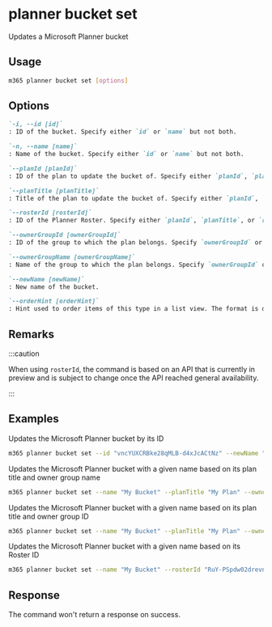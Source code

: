 
# planner bucket set

Updates a Microsoft Planner bucket

## Usage

```sh
m365 planner bucket set [options]
```

## Options

```md definition-list
`-i, --id [id]`
: ID of the bucket. Specify either `id` or `name` but not both.

`-n, --name [name]`
: Name of the bucket. Specify either `id` or `name` but not both.

`--planId [planId]`
: ID of the plan to update the bucket of. Specify either `planId`, `planTitle`, or `rosterId` but not multiple when using `name`.

`--planTitle [planTitle]`
: Title of the plan to update the bucket of. Specify either `planId`, `planTitle`, or `rosterId` but not multiple when using `name`. Always use in combination with either `ownerGroupId` or `ownerGroupName`. 

`--rosterId [rosterId]`
: ID of the Planner Roster. Specify either `planId`, `planTitle`, or `rosterId` but not multiple when using `name`.

`--ownerGroupId [ownerGroupId]`
: ID of the group to which the plan belongs. Specify `ownerGroupId` or `ownerGroupName` when using `planTitle`.

`--ownerGroupName [ownerGroupName]`
: Name of the group to which the plan belongs. Specify `ownerGroupId` or `ownerGroupName` when using `planTitle`.

`--newName [newName]`
: New name of the bucket.

`--orderHint [orderHint]`
: Hint used to order items of this type in a list view. The format is defined as outlined [here](https://learn.microsoft.com/graph/api/resources/planner-order-hint-format?view=graph-rest-1.0).
```

<Global />

## Remarks

:::caution

When using `rosterId`, the command is based on an API that is currently in preview and is subject to change once the API reached general availability.

:::

## Examples

Updates the Microsoft Planner bucket by its ID

```sh
m365 planner bucket set --id "vncYUXCRBke28qMLB-d4xJcACtNz" --newName "New bucket name"
```

Updates the Microsoft Planner bucket with a given name based on its plan title and owner group name

```sh
m365 planner bucket set --name "My Bucket" --planTitle "My Plan" --ownerGroupName "My Group" --newName "New bucket name"
```

Updates the Microsoft Planner bucket with a given name based on its plan title and owner group ID

```sh
m365 planner bucket set --name "My Bucket" --planTitle "My Plan" --ownerGroupId 00000000-0000-0000-0000-000000000000 --newName "New bucket name"
```

Updates the Microsoft Planner bucket with a given name based on its Roster ID

```sh
m365 planner bucket set --name "My Bucket" --rosterId "RuY-PSpdw02drevnYDTCJpgAEfoI" --newName "New bucket name"
```

## Response

The command won't return a response on success.
